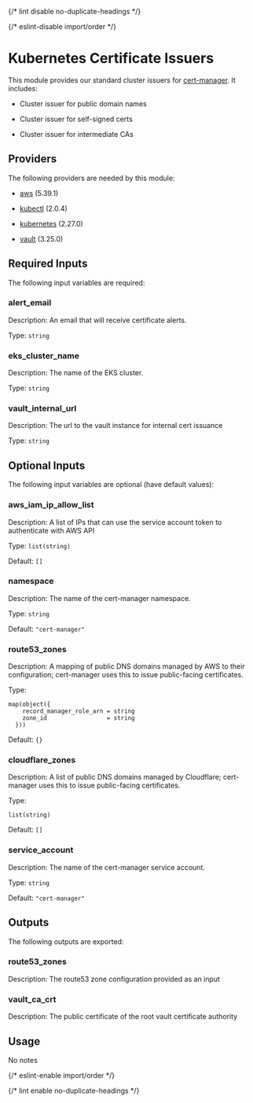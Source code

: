 
{/* lint disable no-duplicate-headings */}

{/* eslint-disable import/order */}

<ModuleHeader name="kube_cert_issuers" sourceHref="https://github.com/Panfactum/stack/tree/__PANFACTUM_VERSION_MAIN__/packages/infrastructure/kube_cert_issuers" status="stable" type="direct" />

# Kubernetes Certificate Issuers

This module provides our standard cluster issuers for [cert-manager](https://cert-manager.io/). It includes:

* Cluster issuer for public domain names

* Cluster issuer for self-signed certs

* Cluster issuer for intermediate CAs

## Providers

The following providers are needed by this module:

* [aws](https://registry.terraform.io/providers/hashicorp/aws/5.39.1/docs) (5.39.1)

* [kubectl](https://registry.terraform.io/providers/alekc/kubectl/2.0.4/docs) (2.0.4)

* [kubernetes](https://registry.terraform.io/providers/hashicorp/kubernetes/2.27.0/docs) (2.27.0)

* [vault](https://registry.terraform.io/providers/hashicorp/vault/3.25.0/docs) (3.25.0)

## Required Inputs

The following input variables are required:

### alert\_email

Description: An email that will receive certificate alerts.

Type: `string`

### eks\_cluster\_name

Description: The name of the EKS cluster.

Type: `string`

### vault\_internal\_url

Description: The url to the vault instance for internal cert issuance

Type: `string`

## Optional Inputs

The following input variables are optional (have default values):

### aws\_iam\_ip\_allow\_list

Description: A list of IPs that can use the service account token to authenticate with AWS API

Type: `list(string)`

Default: `[]`

### namespace

Description: The name of the cert-manager namespace.

Type: `string`

Default: `"cert-manager"`

### route53\_zones

Description: A mapping of public DNS domains managed by AWS to their configuration; cert-manager uses this to issue public-facing certificates.

Type:

```hcl
map(object({
    record_manager_role_arn = string
    zone_id                 = string
  }))
```

Default: `{}`

### cloudflare\_zones

Description: A list of public DNS domains managed by Cloudflare; cert-manager uses this to issue public-facing certificates.

Type:

```hcl
list(string)
```

Default: `[]`

### service\_account

Description: The name of the cert-manager service account.

Type: `string`

Default: `"cert-manager"`

## Outputs

The following outputs are exported:

### route53\_zones

Description: The route53 zone configuration provided as an input

### vault\_ca\_crt

Description: The public certificate of the root vault certificate authority

## Usage

No notes

{/* eslint-enable import/order */}

{/* lint enable no-duplicate-headings */}
